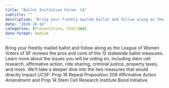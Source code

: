 ```yaml
---
title: "Ballot Initiative Forum: CA"
subtitle: ""
description: "Bring your freshly mailed ballot and follow along as the League of Women Voters of SF reviews the pros and cons of the 12 statewide ballot measures. "
date: "2020-10-16"
categories: [Presentation, Chat/Q&A]
date-format: medium 
---
```


Bring your freshly mailed ballot and follow along as the League of Women Voters of SF reviews the pros and cons of the 12 statewide ballot measures. Learn more about the issues you will be voting on, including stem cell research, affirmative action, ride sharing, criminal justice, property taxes, and more. We'll take a deeper dive into the two measures that would directly impact UCSF: Prop 16 Repeal Proposition 209 Affirmative Action Amendment and Prop 14 Stem Cell Research Institute Bond Initiative.

